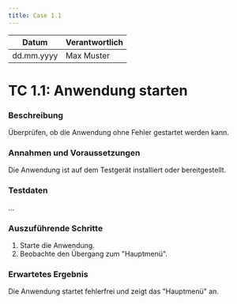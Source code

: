```yaml
---
title: Case 1.1
---
```


| Datum       | Verantwortlich |
|-------------|----------------|
| dd.mm.yyyy  | Max Muster     |

# TC 1.1: Anwendung starten

### Beschreibung
Überprüfen, ob die Anwendung ohne Fehler gestartet werden kann.

### Annahmen und Voraussetzungen
Die Anwendung ist auf dem Testgerät installiert oder bereitgestellt.

### Testdaten
...

### Auszuführende Schritte
1. Starte die Anwendung.
2. Beobachte den Übergang zum "Hauptmenü".

### Erwartetes Ergebnis
Die Anwendung startet fehlerfrei und zeigt das "Hauptmenü" an. 